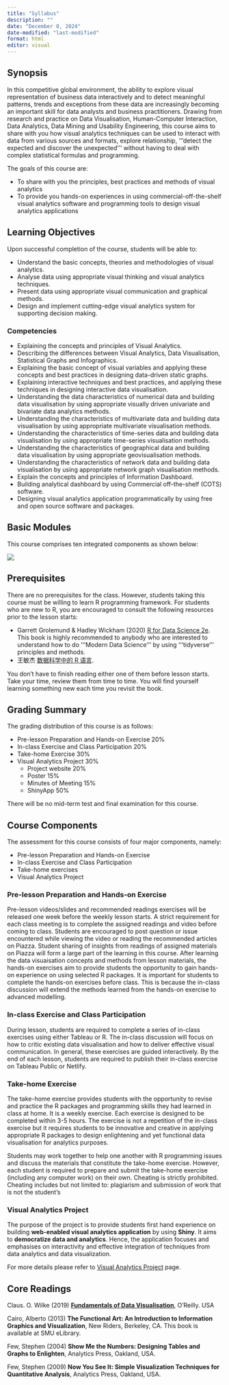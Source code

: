 ```yaml
---
title: "Syllabus"
description: ""
date: "December 8, 2024"
date-modified: "last-modified"
format: html
editor: visual
---
```


## Synopsis

In this competitive global environment, the ability to explore visual representation of business data interactively and to detect meaningful patterns, trends and exceptions from these data are increasingly becoming an important skill for data analysts and business practitioners. Drawing from research and practice on Data Visualisation, Human-Computer Interaction, Data Analytics, Data Mining and Usability Engineering, this course aims to share with you how visual analytics techniques can be used to interact with data from various sources and formats, explore relationship, '''detect the expected and discover the unexpected''' without having to deal with complex statistical formulas and programming.

The goals of this course are:

-   To share with you the principles, best practices and methods of visual analytics
-   To provide you hands-on experiences in using commercial-off-the-shelf visual analytics software and programming tools to design visual analytics applications

## Learning Objectives

Upon successful completion of the course, students will be able to:

-   Understand the basic concepts, theories and methodologies of visual analytics.
-   Analyse data using appropriate visual thinking and visual analytics techniques.
-   Present data using appropriate visual communication and graphical methods.
-   Design and implement cutting-edge visual analytics system for supporting decision making.

### Competencies

-   Explaining the concepts and principles of Visual Analytics.
-   Describing the differences between Visual Analytics, Data Visualisation, Statistical Graphs and Infographics.
-   Explaining the basic concept of visual variables and applying these concepts and best practices in designing data-driven static graphs.
-   Explaining interactive techniques and best practices, and applying these techniques in designing interactive data visualisation.
-   Understanding the data characteristics of numerical data and building data visualisation by using appropriate visually driven univariate and bivariate data analytics methods.
-   Understanding the characteristics of multivariate data and building data visualisation by using appropriate multivariate visualisation methods.
-   Understanding the characteristics of time-series data and building data visualisation by using appropriate time-series visualisation methods.
-   Understanding the characteristics of geographical data and building data visualisation by using appropriate geovisualisation methods.
-   Understanding the characteristics of network data and building data visualisation by using appropriate network graph visualisation methods.
-   Explain the concepts and principles of Information Dashboard.
-   Building analytical dashboard by using Commercial off-the-shelf (COTS) software.
-   Designing visual analytics application programmatically by using free and open source software and packages.

## Basic Modules

This course comprises ten integrated components as shown below:

![](img/VAA_framework.jpg)

## Prerequisites

There are no prerequisites for the class. However, students taking this course must be willing to learn R programming framework. For students who are new to R, you are encouraged to consult the following resources prior to the lesson starts:

-   Garrett Grolemund & Hadley Wickham (2020) [R for Data Science 2e](https://r4ds.hadley.nz/). This book is highly recommended to anybody who are interested to understand how to do '''Modern Data Science''' by using '''tidyverse''' principles and methods.\
-   王敏杰 [数据科学中的 R 语言](https://bookdown.org/wangminjie/R4DS/).

You don't have to finish reading either one of them before lesson starts. Take your time, review them from time to time. You will find yourself learning something new each time you revisit the book.

## Grading Summary

The grading distribution of this course is as follows:

-   Pre-lesson Preparation and Hands-on Exercise 20%
-   In-class Exercise and Class Participation 20%
-   Take-home Exercise 30%
-   Visual Analytics Project 30%
    -   Project website 20%
    -   Poster 15%
    -   Minutes of Meeting 15%
    -   ShinyApp 50%

There will be no mid-term test and final examination for this course.

## Course Components

The assessment for this course consists of four major components, namely:

-   Pre-lesson Preparation and Hands-on Exercise
-   In-class Exercise and Class Participation
-   Take-home exercises
-   Visual Analytics Project

### Pre-lesson Preparation and Hands-on Exercise

Pre-lesson videos/slides and recommended readings exercises will be released one week before the weekly lesson starts. A strict requirement for each class meeting is to complete the assigned readings and video before coming to class. Students are encouraged to post question or issue encountered while viewing the video or reading the recommended articles on Piazza. Student sharing of insights from readings of assigned materials on Piazza will form a large part of the learning in this course. After learning the data visuaisation concepts and methods from lesson materials, the hands-on exercises aim to provide students the opportunity to gain hands-on experience on using selected R packages. It is important for students to complete the hands-on exercises before class. This is because the in-class discussion will extend the methods learned from the hands-on exercise to advanced modelling.

### In-class Exercise and Class Participation

During lesson, students are required to complete a series of in-class exercises using either Tableau or R. The in-class discussion will focus on how to critic existing data visualisation and how to deliver effective visual communication. In general, these exercises are guided interactively. By the end of each lesson, students are required to publish their in-class exercise on Tableau Public or Netlify.

### Take-home Exercise

The take-home exercise provides students with the opportunity to revise and practice the R packages and programming skills they had learned in class at home. It is a weekly exercise. Each exercise is designed to be completed within 3-5 hours. The exercise is not a repetition of the in-class exercise but it requires students to be innovative and creative in applying appropriate R packages to design enlightening and yet functional data visualisation for analytics purposes.

Students may work together to help one another with R programming issues and discuss the materials that constitute the take-home exercise. However, each student is required to prepare and submit the take-home exercise (including any computer work) on their own. Cheating is strictly prohibited. Cheating includes but not limited to: plagiarism and submission of work that is not the student's

### Visual Analytics Project

The purpose of the project is to provide students first hand experience on building **web-enabled visual analytics application** by using **Shiny**. It aims to **democratize data and analytics**. Hence, the application focuses and emphasises on interactivity and effective integration of techniques from data analytics and data visualization.

For more details please refer to [Visual Analytics Project](https://isss608-ay2024-25jan.netlify.app/vaproject.html) page.

## Core Readings

Claus. O. Wilke (2019) [**Fundamentals of Data Visualisation**](https://clauswilke.com/dataviz/), O'Reilly. USA

Cairo, Alberto (2013) **The Functional Art: An Introduction to Information Graphics and Visualization**, New Riders, Berkeley, CA. This book is available at SMU eLibrary.

Few, Stephen (2004) **Show Me the Numbers: Designing Tables and Graphs to Enlighten**, Analytics Press, Oakland, USA.

Few, Stephen (2009) **Now You See It: Simple Visualization Techniques for Quantitative Analysis**, Analytics Press, Oakland, USA.
